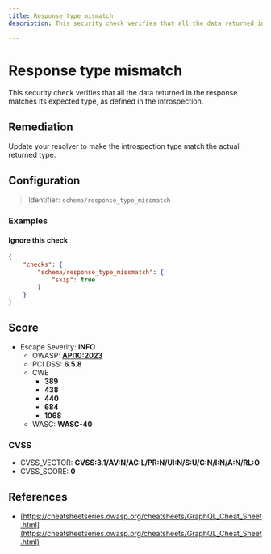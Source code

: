 ```yaml
---
title: Response type mismatch
description: This security check verifies that all the data returned in the response matches its expected type, as defined in the introspection.

---
```


# Response type mismatch

This security check verifies that all the data returned in the response matches its expected type, as defined in the introspection.


## Remediation

Update your resolver to make the introspection type match the actual returned type.



## Configuration

> Identifier: `schema/response_type_missmatch`



### Examples



#### Ignore this check

```json
{
    "checks": {
        "schema/response_type_missmatch": {
            "skip": true
        }
    }
}
```




## Score

- Escape Severity: **<span className="info-severityom">INFO</span>**
  - OWASP: **[API10:2023](https://github.com/OWASP/API-Security/blob/master/editions/2023/en/0xaa-unsafe-consumption-of-apis.md)**
  - PCI DSS: **6.5.8**
  - CWE
    - **389**
    - **438**
    - **440**
    - **684**
    - **1068**
  - WASC: **WASC-40**
  
  

### CVSS

- CVSS_VECTOR: **CVSS:3.1/AV:N/AC:L/PR:N/UI:N/S:U/C:N/I:N/A:N/RL:O**
- CVSS_SCORE: **0**

## References

- [https://cheatsheetseries.owasp.org/cheatsheets/GraphQL_Cheat_Sheet.html](https://cheatsheetseries.owasp.org/cheatsheets/GraphQL_Cheat_Sheet.html)
  